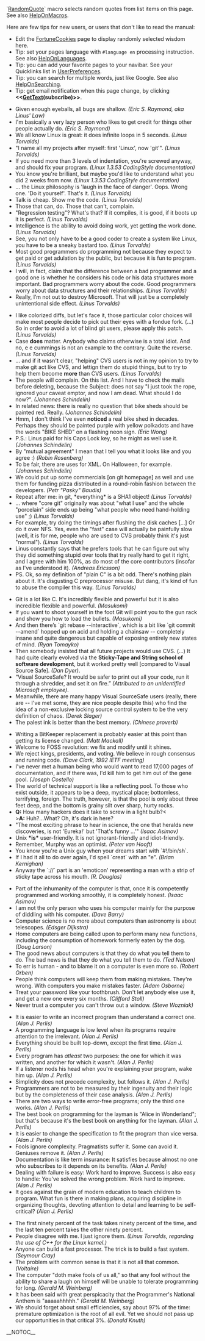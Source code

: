 <!-- ## Please edit system and help pages ONLY in the moinmaster wiki! For more
 -->
<!-- ## information, please see [[MoinMaster]]:[[MoinPagesEditorGroup]].
 -->
<!-- ## Please edit (or translate) system/help pages on the moinmaster wiki ONLY.
 -->
<!-- ## For more information, please see [[MoinMaster]]:[[MoinPagesEditorGroup]].
 -->
<!-- ##master-page:Unknown-Page
 -->
<!-- ##master-date:Unknown-Date
 -->
<!-- #acl [[MoinPagesEditorGroup]]:read,write,delete,revert All:read
 -->
<!-- #format wiki
 -->
<!-- #language en
 -->

`[[RandomQuot]]e` macro selects random quotes from list items on this page. See also [[HelpOnMacros]].

Here are few tips for new users, or users that don't like to read the manual:

* Edit the [[FortuneCookies]] page to display randomly selected wisdom here.
* Tip: set your pages language with <code><nowiki>#language en</nowiki></code> processing instruction. See also [[HelpOnLanguages]].
* Tip: you can add your favorite pages to your navibar. See your Quicklinks list in [[UserPreferences]].
* Tip: you can search for multiple words, just like Google. See also [[HelpOnSearching]].
* Tip: get email notification when this page change, by clicking <b><<[[GetText]](subscribe)>></b>.

<!-- ## http://en.wikiquote.org/wiki/Linus_Torvalds
 -->
<!-- ## and other Linus Torvalds fortune cookies
 -->
* Given enough eyeballs, all bugs are shallow. <i>(Eric S. Raymond, aka Linus' Law)</i>
* I'm basically a very lazy person who likes to get credit for things other people actually do. <i>(Eric S. Raymond)</i>
* We all know Linux is great: it does infinite loops in 5 seconds. <i>(Linus Torvalds)</i>
* "I name all my projects after myself: first 'Linux', now 'git'". <i>(Linus Torvalds)</i>
* If you need more than 3 levels of indentation, you're screwed anyway, and should fix your program. <i>(Linux 1.3.53 CodingStyle documentation)</i>
* You know you're brilliant, but maybe you'd like to understand what you did 2 weeks from now. <i>(Linux 1.3.53 CodingStyle documentation)</i>
* ... the Linux philosophy is 'laugh in the face of danger'. Oops. Wrong one. 'Do it yourself'. That's it. <i>(Linus Torvalds)</i>
* Talk is cheap. Show me the code. <i>(Linus Torvalds)</i>
* Those that can, do. Those that can't, complain.
* "Regression testing"? What's that? If it compiles, it is good, if it boots up it is perfect. <i>(Linus Torvalds)</i>
* Intelligence is the ability to avoid doing work, yet getting the work done. <i>(Linus Torvalds)</i>
* See, you not only have to be a good coder to create a system like Linux, you have to be a sneaky bastard too. <i>(Linus Torvalds)</i>
* Most good programmers do programming not because they expect to get paid or get adulation by the public, but because it is fun to program. <i>(Linus Torvalds)</i>
* I will, in fact, claim that the difference between a bad programmer and a good one is whether he considers his code or his data structures more important. Bad programmers worry about the code. Good programmers worry about data structures and their relationships. <i>(Linus Torvalds)</i>
* Really, I’m not out to destroy Microsoft. That will just be a completely unintentional side effect.  <i>(Linus Torvalds)</i>

<!-- ## git mailing list
 -->
* I like colorized diffs, but let's face it, those particular color choices will make most people decide to pick out their eyes with a fondue fork. (...) So in order to avoid a lot of blind git users, please apply this patch. <i>(Linus Torvalds)</i>
* Case <b>does</b> matter. Anybody who claims otherwise is a total idiot. And no, e e cummings is not an example to the contrary. Quite the reverse. <i>(Linus Torvalds)</i>
* ... and if it wasn't clear, "helping" CVS users is not in my opinion to try to make git act like CVS, and lettign them do stupid things, but to try to help them become <b>more</b> than CVS users. <i>(Linus Torvalds)</i>
* The people will complain. On this list. And I have to check the mails before deleting, because the Subject: does not say "I just took the rope, ignored your caveat emptor, and now I am dead. What should I do now?". <i>(Johannes Schindelin)</i>
* In related news: there is really no question that bike sheds should be painted red. Really. <i>(Johannes Schindelin)</i>
* Hmm, I don't think I've even <b>noticed</b> a real bike shed in decades.  Perhaps they should be painted purple with yellow polkadots and have the words "BIKE SHED" on a flashing neon sign. <i>(Eric Wong)</i>
* P.S.: Linus paid for his Caps Lock key, so he might as well use it. <i>(Johannes Schindelin)</i>
* By "mutual agreement" I mean that I tell you what it looks like and you agree :) <i>(Robin Rosenberg)</i>
* To be fair, there are uses for XML.  On Halloween, for example.  <i>(Johannes Schindelin)</i>
* We could put up some commercials [on git homepage] as well and use them for funding pizza distributed in a round-robin fashion between the developers. <i>(Petr "Pasky" Baudis)</i>
* Repeat after me: in git, *everything* is a SHA1 object! <i>(Linus Torvalds)</i>
* ... where "core git" originally was about "what I use" and the whole "porcelain" side ends up being "what people who need hand-holding use" ;) <i>(Linus Torvalds)</i>
* For example, try doing the timings after flushing the disk caches [...] Or do it over NFS.  Yes, even the "fast" case will actually be painfully slow (well, it is for me, people who are used to CVS probably think it's just "normal"). <i>(Linus Torvalds)</i>
* Linus constantly says that he prefers tools that he can figure out why they did something stupid over tools that try really hard to get it right, and I agree with him 100%, as do most of the core contributors (insofar as I've understood it). <i>(Andreas Ericsson)</i>
* PS. Ok, so my definition of "plain C" is a bit odd. There's nothing plain about it. It's disgusting C preprocessor misuse. But dang, it's kind of fun to abuse the compiler this way. <i>(Linus Torvalds)</i>

<!-- ## blogs
 -->
* Git is a lot like C. It's incredibly flexible and powerful but it is also incredible flexible and powerful. <i>(Masukomi)</i>
* If you want to shoot yourself in the foot Git will point you to the gun rack and show you how to load the bullets. <i>(Masukomi)</i>
* And then there’s `git rebase --interactive`, which is a bit like `git commit --amend` hopped up on acid and holding a chainsaw -- completely insane and quite dangerous but capable of exposing entirely new states of mind. <i>(Ryan Tomayko)</i>
* Then somebody insisted that all future projects would use CVS. (...) It had quite clearly evolved via the <b>Sticky-Tape and String school of software development</b>, but it worked pretty well [compared to Visual Source Safe]. <i>(Dan Dyer)</i>.
* “Visual SourceSafe? It would be safer to print out all your code, run it through a shredder, and set it on fire.” <i>(Attributed to an unidentified Microsoft employee)</i>.
* Meanwhile, there are many happy Visual SourceSafe users (really, there are -- I've met some, they are nice people despite this) who find the idea of a non-exclusive locking source control system to be the very definition of chaos. <i>(Derek Slager)</i>
* The palest ink is better than the best memory. <i>(Chinese proverb)</i>

<!-- ## other fortune cookies
 -->
* Writing a BitKeeper replacement is probably easier at this point than getting its license changed. <i>(Matt Mackall)</i>
* Welcome to FOSS revolution: we fix and modify until it shines.
* We  reject  kings, presidents,  and  voting.  We  believe in rough consensus and running code. <i>(Dave Clark, 1992 IETF meeting)</i>
* I've never met a human being who would want to read 17,000 pages of documentation, and if there was, I'd kill him to get him out of the gene pool. <i>(Joseph Costello)</i>
* The world of technical support is like a reflecting pool. To those who exist outside, it appears to be a deep, mystical place; bottomless, terrifying, foreign. The truth, however, is that the pool is only about three feet deep, and the bottom is grainy silt over sharp, hurty rocks.
* <b>Q:</b> How many hackers does it take to screw in a light bulb?<<BR>><b>A:</b> Huh?...What? Oh, it's dark in here?
* "The most exciting phrase to hear in science, the one that heralds new discoveries, is not 'Eureka!' but 'That's funny ...'" <i>(Isaac Asimov)</i>
* Unix <b>*is*</b> user-friendly. It is not ignorant-friendly and idiot-friendly.
* Remember, Murphy was an optimist. <i>(Peter van Hooft)</i>
* You know you're a Unix guy when your dreams start with `#!/bin/sh`.
* If I had it all to do over again, I'd spell `creat` with an "e". <i>(Brian Kernighan)</i>
* Anyway the `://` part is an 'emoticon' representing a man with a strip of sticky tape across his mouth. <i>(R. Douglas)</i>

<!-- ## [[BrainyQuote]]
 -->
* Part of the inhumanity of the computer is that, once it is competently programmed and working smoothly, it is completely honest. <i>(Isaac Asimov)</i>
* I am not the only person who uses his computer mainly for the purpose of diddling with his computer. <i>(Dave Barry)</i>
* Computer science is no more about computers than astronomy is about telescopes. <i>(Edsger Dijkstra)</i>
* Home computers are being called upon to perform many new functions, including the consumption of homework formerly eaten by the dog. <i>(Doug Larson)</i>
* The good news about computers is that they do what you tell them to do. The bad news is that they do what you tell them to do. <i>(Ted Nelson)</i>
* To err is human - and to blame it on a computer is even more so. <i>(Robert Orben)</i>
* People think computers will keep them from making mistakes. They're wrong. With computers you make mistakes faster. <i>(Adam Osborne)</i>
* Treat your password like your toothbrush. Don't let anybody else use it, and get a new one every six months. <i>(Clifford Stoll)</i>
* Never trust a computer you can't throw out a window. <i>(Steve Wozniak)</i>

<!-- ## http://www.emacswiki.org/emacs-en/perlisisms.el
 -->
<!-- ##
 -->
<!-- ### ACM's SIGPLAN publication, (September, 1982), Article "Epigrams in
 -->
<!-- ### Programming", by Alan J. Perlis of Yale University.
 -->
* It is easier to write an incorrect program than understand a correct one. <i>(Alan J. Perlis)</i>
* A programming language is low level when its programs require attention to the irrelevant. <i>(Alan J. Perlis)</i>
* Everything should be built top-down, except the first time. <i>(Alan J. Perlis)</i>
* Every program has \(at least\) two purposes: the one for which it was written, and another for which it wasn't. <i>(Alan J. Perlis)</i>
* If a listener nods his head when you're explaining your program, wake him up. <i>(Alan J. Perlis)</i>
* Simplicity does not precede complexity, but follows it. <i>(Alan J. Perlis)</i>
* Programmers are not to be measured by their ingenuity and their logic but by the completeness of their case analysis. <i>(Alan J. Perlis)</i>
* There are two ways to write error-free programs; only the third one works. <i>(Alan J. Perlis)</i>
* The best book on programming for the layman is "Alice in Wonderland"; but that's because it's the best book on anything for the layman. <i>(Alan J. Perlis)</i>
* It is easier to change the specification to fit the program than vice versa. <i>(Alan J. Perlis)</i>
* Fools ignore complexity. Pragmatists suffer it. Some can avoid it. Geniuses remove it. <i>(Alan J. Perlis)</i>
* Documentation is like term insurance: It satisfies because almost no one who subscribes to it depends on its benefits. <i>(Alan J. Perlis)</i>
* Dealing with failure is easy: Work hard to improve. Success is also easy to handle: You've solved the wrong problem. Work hard to improve. <i>(Alan J. Perlis)</i>
* It goes against the grain of modern education to teach children to program. What fun is there in making plans, acquiring discipline in organizing  thoughts,  devoting attention to detail and learning to be self-critical? <i>(Alan J. Perlis)</i>

<!-- ## other sources
 -->
* The first ninety percent of the task takes ninety percent of the time, and the last ten percent takes the other ninety percent.
* People disagree with me. I just ignore them. <i>(Linus Torvalds, regarding the use of C++ for the Linux kernel.)</i>
* Anyone can build a fast processor. The trick is to build a fast system. <i>(Seymour Cray)</i>
* The problem with common sense is that it is not all that common. <i>(Voltaire)</i>
* The computer "doth make fools of us all," so that any fool without the ability to share a laugh on himself will be unable to tolerate programming for long. <i>(Gerald M. Weinberg)</i>
* It has been said with great perspicacity that the Programmer's National Anthem is "aaaaahhhhh." <i>(Gerald M. Weinberg)</i>
* We should forget about small efficiencies, say about 97% of the time: premature optimization is the root of all evil. Yet we should not pass up our opportunities in that critical 3%. <i>(Donald Knuth)</i>

__NOTOC__